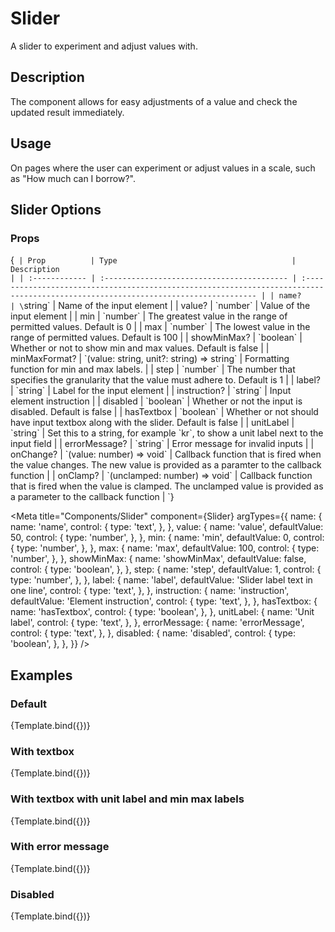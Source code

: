 

# Slider

A slider to experiment and adjust values with.

## Description

The component allows for easy adjustments of a value and check the updated result immediately.

## Usage

On pages where the user can experiment or adjust values in a scale, such as "How much can I borrow?".

## Slider Options

### Props

<Markdown>{`
| Prop          | Type                                       | Description                                                                                                                        |
| :------------ | :----------------------------------------- | :--------------------------------------------------------------------------------------------------------------------------------- |
| name?         | \`string\`                                   | Name of the input element                                                                                                          |
| value?        | \`number\`                                   | Value of the input element                                                                                                         |
| min           | \`number\`                                   | The greatest value in the range of permitted values. Default is 0                                                                  |
| max           | \`number\`                                   | The lowest value in the range of permitted values. Default is 100                                                                  |
| showMinMax?   | \`boolean\`                                  | Whether or not to show min and max values. Default is false                                                                        |
| minMaxFormat? | \`(value: string, unit?: string) => string\` | Formatting function for min and max labels.                                                                                        |
| step          | \`number\`                                   | The number that specifies the granularity that the value must adhere to. Default is 1                                              |
| label?        | \`string\`                                   | Label for the input element                                                                                                        |
| instruction?  | \`string\`                                   | Input element instruction                                                                                                          |
| disabled      | \`boolean\`                                  | Whether or not the input is disabled. Default is false                                                                             |
| hasTextbox    | \`boolean\`                                  | Whether or not should have input textbox along with the slider. Default is false                                                   |
| unitLabel     | \`string\`                                   | Set this to a string, for example \`kr\`, to show a unit label next to the input field                                               |
| errorMessage? | \`string\`                                   | Error message for invalid inputs                                                                                                   |
| onChange?     | \`(value: number) => void\`                  | Callback function that is fired when the value changes. The new value is provided as a paramter to the callback function           |
| onClamp?      | \`(unclamped: number) => void\`              | Callback function that is fired when the value is clamped. The unclamped value is provided as a parameter to the callback function |
`}</Markdown>

<Meta
  title="Components/Slider"
  component={Slider}
  argTypes={{
    name: {
      name: 'name',
      control: {
        type: 'text',
      },
    },
    value: {
      name: 'value',
      defaultValue: 50,
      control: {
        type: 'number',
      },
    },
    min: {
      name: 'min',
      defaultValue: 0,
      control: {
        type: 'number',
      },
    },
    max: {
      name: 'max',
      defaultValue: 100,
      control: {
        type: 'number',
      },
    },
    showMinMax: {
      name: 'showMinMax',
      defaultValue: false,
      control: {
        type: 'boolean',
      },
    },
    step: {
      name: 'step',
      defaultValue: 1,
      control: {
        type: 'number',
      },
    },
    label: {
      name: 'label',
      defaultValue: 'Slider label text in one line',
      control: {
        type: 'text',
      },
    },
    instruction: {
      name: 'instruction',
      defaultValue: 'Element instruction',
      control: {
        type: 'text',
      },
    },
    hasTextbox: {
      name: 'hasTextbox',
      control: {
        type: 'boolean',
      },
    },
    unitLabel: {
      name: 'Unit label',
      control: {
        type: 'text',
      },
    },
    errorMessage: {
      name: 'errorMessage',
      control: {
        type: 'text',
      },
    },
    disabled: {
      name: 'disabled',
      control: {
        type: 'boolean',
      },
    },
  }}
/>

## Examples

### Default

<Canvas>
  <Story name="Default">{Template.bind({})}</Story>
</Canvas>

### With textbox

<Canvas>
  <Story
    name="Textbox"
    args={{
      hasTextbox: true,
    }}
  >
    {Template.bind({})}
  </Story>
</Canvas>

### With textbox with unit label and min max labels

<Canvas>
  <Story
    name="UnitTextbox"
    args={{
      hasTextbox: true,
      unitLabel: 'kr',
      showMinMax: true,
    }}
  >
    {Template.bind({})}
  </Story>
</Canvas>

### With error message

<Canvas>
  <Story
    name="Error"
    args={{
      hasTextbox: true,
      errorMessage: 'Error text can be quite long',
    }}
  >
    {Template.bind({})}
  </Story>
</Canvas>

### Disabled

<Canvas>
  <Story
    name="Disabled"
    args={{
      hasTextbox: true,
      disabled: true,
    }}
  >
    {Template.bind({})}
  </Story>
</Canvas>
